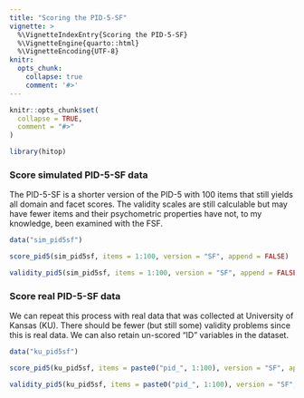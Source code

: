 ```yaml
---
title: "Scoring the PID-5-SF"
vignette: >
  %\VignetteIndexEntry{Scoring the PID-5-SF}
  %\VignetteEngine{quarto::html}
  %\VignetteEncoding{UTF-8}
knitr:
  opts_chunk:
    collapse: true
    comment: '#>'
---
```


```r
knitr::opts_chunk$set(
  collapse = TRUE,
  comment = "#>"
)
```

```r
library(hitop)
```

### Score simulated PID-5-SF data

The PID-5-SF is a shorter version of the PID-5 with 100 items that still yields all domain and facet scores. The validity scales are still calculable but may have fewer items and their psychometric properties have not, to my knowledge, been examined with the FSF.

```r
data("sim_pid5sf")

score_pid5(sim_pid5sf, items = 1:100, version = "SF", append = FALSE)

validity_pid5(sim_pid5sf, items = 1:100, version = "SF", append = FALSE)
```

### Score real PID-5-SF data

We can repeat this process with real data that was collected at University of Kansas (KU). There should be fewer (but still some) validity problems since this is real data. We can also retain un-scored "ID" variables in the dataset.

```r
data("ku_pid5sf")

score_pid5(ku_pid5sf, items = paste0("pid_", 1:100), version = "SF", append = FALSE)

validity_pid5(ku_pid5sf, items = paste0("pid_", 1:100), version = "SF", append = FALSE)
```
